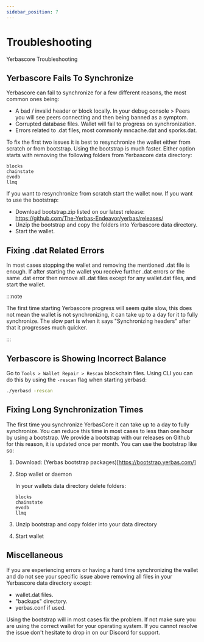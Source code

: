 ```yaml
---
sidebar_position: 7
---
```


# Troubleshooting

Yerbascore Troubleshooting

## Yerbascore Fails To Synchronize

Yerbascore can fail to synchronize for a few different reasons, the most common ones being:

- A bad / invalid header or block locally. In your debug console > Peers you will see peers connecting and then being banned as a symptom.
- Corrupted database files. Wallet will fail to progress on synchronization.
- Errors related to .dat files, most commonly mncache.dat and sporks.dat.

To fix the first two issues it is best to resynchronize the wallet either from scratch or from bootstrap. Using the bootstrap is much faster. Either option starts with removing the following folders from Yerbascore data directory:

```text
blocks
chainstate
evodb
llmq
```

If you want to resynchronize from scratch start the wallet now. If you want to use the bootstrap:

- Download bootstrap.zip listed on our latest release: <https://github.com/The-Yerbas-Endeavor/yerbas/releases/>
- Unzip the bootstrap and copy the folders into Yerbascore data directory.
- Start the wallet.

## Fixing .dat Related Errors

In most cases stopping the wallet and removing the mentioned .dat file is enough. If after starting the wallet you receive further .dat errors or the same .dat error then remove all .dat files except for any wallet.dat files, and start the wallet.

:::note

The first time starting Yerbascore progress will seem quite slow, this does not mean the wallet is not synchronizing, it can take up to a day for it to fully synchronize. The slow part is when it says "Synchronizing headers" after that it progresses much quicker.

:::

## Yerbascore is Showing Incorrect Balance

Go to `Tools > Wallet Repair > Rescan` blockchain files. Using CLI you can do this by using the `-rescan` flag when starting yerbasd:

```bash
./yerbasd -rescan
```

## Fixing Long Synchronization Times

The first time you synchronize YerbasCore it can take up to a day to fully synchronize. You can reduce this time in most cases to less than one hour by using a bootstrap. We provide a bootstrap with our releases on Github for this reason, it is updated once per month. You can use the bootstrap like so:

1. Download: (Yerbas bootstrap packages)[https://bootstrap.yerbas.com/]
2. Stop wallet or daemon

   In your wallets data directory delete folders:

   ```text
   blocks
   chainstate
   evodb
   llmq
   ```

3. Unzip bootstrap and copy folder into your data directory
4. Start wallet

## Miscellaneous

If you are experiencing errors or having a hard time synchronizing the wallet and do not see your specific issue above removing all files in your Yerbascore data directory except:

- wallet.dat files.
- "backups" directory.
- yerbas.conf if used.

Using the bootstrap will in most cases fix the problem. If not make sure you are using the correct wallet for your operating system. If you cannot resolve the issue don't hesitate to drop in on our Discord for support.
